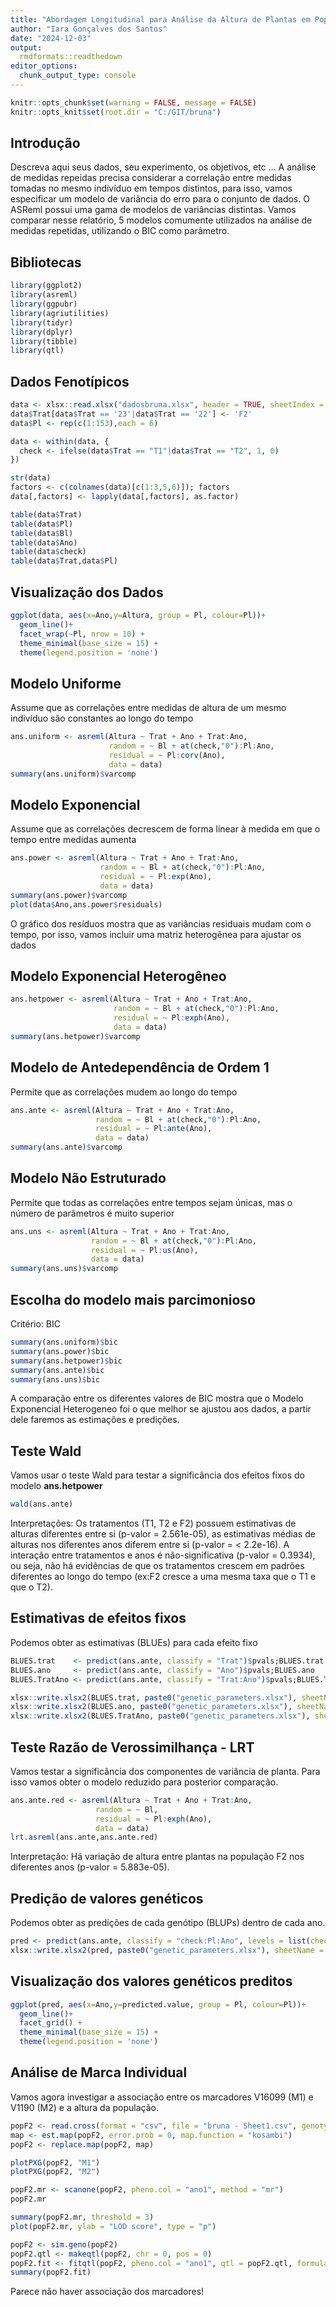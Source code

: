 ```yaml
---
title: "Abordagem Longitudinal para Análise da Altura de Plantas em População F2 de Café"
author: "Iara Gonçalves dos Santos"
date: "2024-12-03"
output: 
  rmdformats::readthedown
editor_options: 
  chunk_output_type: console
---
```


```r
knitr::opts_chunk$set(warning = FALSE, message = FALSE)
knitr::opts_knit$set(root.dir = "C:/GIT/bruna")
```

## **Introdução**
Descreva aqui seus dados, seu experimento, os objetivos, etc ... A análise de medidas repeidas precisa considerar a correlação entre medidas tomadas no mesmo indivíduo em tempos distintos, para isso, vamos especificar um modelo de variância do erro para o conjunto de dados. O ASReml possui uma gama de modelos de variâncias distintas. Vamos comparar nesse relatório, 5 modelos comumente utilizados na análise de medidas repetidas, utilizando o BIC como parâmetro.

## **Bibliotecas**
```r
library(ggplot2)
library(asreml)
library(ggpubr)
library(agriutilities)
library(tidyr)
library(dplyr)
library(tibble)
library(qtl)
```

## **Dados Fenotípicos**
```r
data <- xlsx::read.xlsx("dadosbruna.xlsx", header = TRUE, sheetIndex = 10,startRow = 1, endRow = 919, colIndex = 1:4)
data$Trat[data$Trat == '23'|data$Trat == '22'] <- 'F2'
data$Pl <- rep(c(1:153),each = 6)

data <- within(data, {
  check <- ifelse(data$Trat == "T1"|data$Trat == "T2", 1, 0)
})

str(data)
factors <- c(colnames(data)[c(1:3,5,6)]); factors
data[,factors] <- lapply(data[,factors], as.factor)

table(data$Trat)
table(data$Pl)
table(data$Bl)
table(data$Ano)
table(data$check)
table(data$Trat,data$Pl)
```

## **Visualização dos Dados**
```r
ggplot(data, aes(x=Ano,y=Altura, group = Pl, colour=Pl))+
  geom_line()+
  facet_wrap(~Pl, nrow = 10) +
  theme_minimal(base_size = 15) +
  theme(legend.position = 'none')
```

## **Modelo Uniforme**
Assume que as correlações entre medidas de altura de um mesmo indivíduo são constantes ao longo do tempo
```r
ans.uniform <- asreml(Altura ~ Trat + Ano + Trat:Ano,
                      random = ~ Bl + at(check,"0"):Pl:Ano,
                      residual = ~ Pl:corv(Ano),
                      data = data)
summary(ans.uniform)$varcomp
```

## **Modelo Exponencial**
Assume que as correlações decrescem de forma linear à medida em que o tempo entre medidas aumenta
```r
ans.power <- asreml(Altura ~ Trat + Ano + Trat:Ano,
                    random = ~ Bl + at(check,"0"):Pl:Ano,
                    residual = ~ Pl:exp(Ano),
                    data = data)
summary(ans.power)$varcomp
plot(data$Ano,ans.power$residuals)
```

O gráfico dos resíduos mostra que as variâncias residuais mudam com o tempo, por isso, vamos incluir uma matriz heterogênea para ajustar os dados

## **Modelo Exponencial Heterogêneo**
```r
ans.hetpower <- asreml(Altura ~ Trat + Ano + Trat:Ano,
                       random = ~ Bl + at(check,"0"):Pl:Ano,
                       residual = ~ Pl:exph(Ano),
                       data = data)
summary(ans.hetpower)$varcomp
```

## **Modelo de Antedependência de Ordem 1**
Permite que as correlações mudem ao longo do tempo
```r
ans.ante <- asreml(Altura ~ Trat + Ano + Trat:Ano,
                   random = ~ Bl + at(check,"0"):Pl:Ano,
                   residual = ~ Pl:ante(Ano),
                   data = data)
summary(ans.ante)$varcomp
```

## **Modelo Não Estruturado**
Permite que todas as correlações entre tempos sejam únicas, mas o número de parâmetros é muito superior
```r
ans.uns <- asreml(Altura ~ Trat + Ano + Trat:Ano,
                  random = ~ Bl + at(check,"0"):Pl:Ano,
                  residual = ~ Pl:us(Ano),
                  data = data)
summary(ans.uns)$varcomp
```

## **Escolha do modelo mais parcimonioso**
Critério: BIC
```r
summary(ans.uniform)$bic
summary(ans.power)$bic
summary(ans.hetpower)$bic
summary(ans.ante)$bic
summary(ans.uns)$bic
```

A comparação entre os diferentes valores de BIC mostra que o Modelo Exponencial Heterogeneo foi o que melhor se ajustou aos dados, a partir dele faremos as estimações e predições.

## **Teste Wald**

Vamos usar o teste Wald para testar a significância dos efeitos fixos do modelo **ans.hetpower**

```r
wald(ans.ante)
```

Interpretações: Os tratamentos (T1, T2 e F2) possuem estimativas de alturas diferentes entre si (p-valor = 2.561e-05), as estimativas médias de alturas nos diferentes anos diferem entre si (p-valor = < 2.2e-16). A interação entre tratamentos e anos é não-significativa (p-valor = 0.3934), ou seja, não há evidências de que os tratamentos crescem em padrões diferentes ao longo do tempo (ex:F2 cresce a uma mesma taxa que o T1 e que o T2).

## **Estimativas de efeitos fixos**
Podemos obter as estimativas (BLUEs) para cada efeito fixo
```r
BLUES.trat    <- predict(ans.ante, classify = "Trat")$pvals;BLUES.trat
BLUES.ano     <- predict(ans.ante, classify = "Ano")$pvals;BLUES.ano
BLUES.TratAno <- predict(ans.ante, classify = "Trat:Ano")$pvals;BLUES.TratAno

xlsx::write.xlsx2(BLUES.trat, paste0("genetic_parameters.xlsx"), sheetName = "BLUES.trat")
xlsx::write.xlsx2(BLUES.ano, paste0("genetic_parameters.xlsx"), sheetName = "BLUES.ano", append = T)
xlsx::write.xlsx2(BLUES.TratAno, paste0("genetic_parameters.xlsx"), sheetName = "BLUES.TratAno", append = T)
```

## **Teste Razão de Verossimilhança - LRT**
Vamos testar a significância dos componentes de variância de planta. Para isso vamos obter o modelo reduzido para posterior comparação.
```r
ans.ante.red <- asreml(Altura ~ Trat + Ano + Trat:Ano,
                   random = ~ Bl, 
                   residual = ~ Pl:exph(Ano),
                   data = data)
lrt.asreml(ans.ante,ans.ante.red)
```

Interpretação: Há variação de altura entre plantas na população F2 nos diferentes anos (p-valor = 5.883e-05).

## **Predição de valores genéticos**
Podemos obter as predições de cada genótipo (BLUPs) dentro de cada ano.
```r
pred <- predict(ans.ante, classify = "check:Pl:Ano", levels = list(check = '0'))$pvals; pred
xlsx::write.xlsx2(pred, paste0("genetic_parameters.xlsx"), sheetName = "BLUPs", append = T)
```

## **Visualização dos valores genéticos preditos**
```r
ggplot(pred, aes(x=Ano,y=predicted.value, group = Pl, colour=Pl))+
  geom_line()+
  facet_grid() +
  theme_minimal(base_size = 15) +
  theme(legend.position = 'none')
```

## **Análise de Marca Individual**
Vamos agora investigar a associação entre os marcadores V16099 (M1) e V1190 (M2) e a altura da população.
```r
popF2 <- read.cross(format = "csv", file = "bruna - Sheet1.csv", genotypes = c("0","1","2"), crosstype = "f2")
map <- est.map(popF2, error.prob = 0, map.function = "kosambi")
popF2 <- replace.map(popF2, map)

plotPXG(popF2, "M1")
plotPXG(popF2, "M2")
```

```r
popF2.mr <- scanone(popF2, pheno.col = "ano1", method = "mr")
popF2.mr

summary(popF2.mr, threshold = 3)
plot(popF2.mr, ylab = "LOD score", type = "p")
```

```r
popF2 <- sim.geno(popF2)
popF2.qtl <- makeqtl(popF2, chr = 0, pos = 0)
popF2.fit <- fitqtl(popF2, pheno.col = "ano1", qtl = popF2.qtl, formula = y ~ Q1, get.ests = TRUE)
summary(popF2.fit)
```

Parece não haver associação dos marcadores!